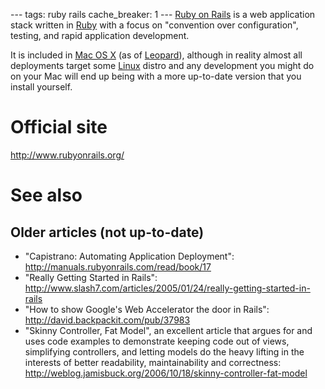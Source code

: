 ---
tags: ruby rails
cache_breaker: 1
---
[[Ruby on Rails]] is a web application stack written in [[Ruby]] with a focus on "convention over configuration", testing, and rapid application development.

It is included in [[Mac OS X]] (as of [[Leopard]]), although in reality almost all deployments target some [[Linux]] distro and any development you might do on your Mac will end up being with a more up-to-date version that you install yourself.

= Official site =

http://www.rubyonrails.org/

= See also =

== Older articles (not up-to-date) ==

* "Capistrano: Automating Application Deployment": http://manuals.rubyonrails.com/read/book/17
* "Really Getting Started in Rails": http://www.slash7.com/articles/2005/01/24/really-getting-started-in-rails
* "How to show Google's Web Accelerator the door in Rails": http://david.backpackit.com/pub/37983
* "Skinny Controller, Fat Model", an excellent article that argues for and uses code examples to demonstrate keeping code out of views, simplifying controllers, and letting models do the heavy lifting in the interests of better readability, maintainability and correctness: http://weblog.jamisbuck.org/2006/10/18/skinny-controller-fat-model
